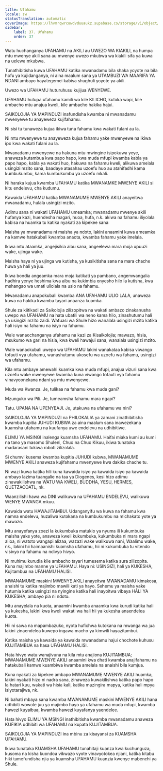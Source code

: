 ```yaml
---
title: Ufahamu
locale: sw
statusTranslation: automatic
coverImage: https://lhvmrqwrcowdvduuaukz.supabase.co/storage/v1/object/public/strapi-uploads/small_cover-educacion-fundamental.webp-2d51a7828a2b1309555be27f7e2a61a0.webp
sidebar:
    label: 37. Ufahamu
    order: 37
---
```

Watu huchanganya UFAHAMU na AKILI au UWEZO WA KIAKILI, na humpa mtu mwenye akili sana au mwenye uwezo mkubwa wa kiakili sifa ya kuwa na uelewa mkubwa.

Tunathibitisha kuwa UFAHAMU katika mwanadamu bila shaka yoyote na bila hofu ya kujidanganya, ni aina maalum sana ya UTAMBUZI WA MAARIFA YA NDANI ambayo hayategemei kabisa shughuli yoyote ya akili.

Uwezo wa UFAHAMU huturuhusu kujijua WENYEWE.

UFAHAMU hutupa ufahamu kamili wa kile KILICHO, kutoka wapi, kile ambacho mtu anajua kweli, kile ambacho hakika hajui.

SAIKOLOJIA YA MAPINDUZI inafundisha kwamba ni mwanadamu mwenyewe tu anayeweza kujifahamu.

Ni sisi tu tunaweza kujua ikiwa tuna fahamu kwa wakati fulani au la.

Ni mtu mwenyewe tu anayeweza kujua fahamu yake mwenyewe na ikiwa ipo kwa wakati fulani au la.

Mwanadamu mwenyewe na hakuna mtu mwingine isipokuwa yeye, anaweza kutambua kwa papo hapo, kwa muda mfupi kwamba kabla ya papo hapo, kabla ya wakati huo, hakuwa na fahamu kweli, alikuwa amelala usingizi mzito sana, baadaye atasahau uzoefu huo au atahifadhi kama kumbukumbu, kama kumbukumbu ya uzoefu mkali.

Ni haraka kujua kwamba UFAHAMU katika MWANAMKE MWENYE AKILI si kitu endelevu, cha kudumu.

Kawaida UFAHAMU katika MWANAMUME MWENYE AKILI anayeitwa mwanadamu, hulala usingizi mzito.

Adimu sana ni wakati UFAHAMU umeamka; mwanadamu mwenye akili hufanya kazi, huendesha magari, huoa, hufa, n.k. akiwa na fahamu iliyolala kabisa na huamka tu katika nyakati za kipekee sana:

Maisha ya mwanadamu ni maisha ya ndoto, lakini anaamini kuwa ameamka na kamwe hatakubali kwamba anaota, kwamba fahamu yake imelala.

Ikiwa mtu ataamka, angejisikia aibu sana, angeelewa mara moja upuuzi wake, ujinga wake.

Maisha haya ni ya ujinga wa kutisha, ya kusikitisha sana na mara chache huwa ya hali ya juu.

Ikiwa bondia angeamka mara moja katikati ya pambano, angemwangalia hadhira yenye heshima kwa aibu na kukimbia onyesho hilo la kutisha, kwa mshangao wa umati uliolala na usio na fahamu.

Mwanadamu anapokubali kwamba ANA UFAHAMU ULIO LALA, unaweza kuwa na hakika kwamba tayari anaanza kuamka.

Shule za kiitikadi za Saikolojia zilizopitwa na wakati ambazo zinakanusha uwepo wa UFAHAMU na hata ubatili wa neno kama hilo, zinashutumu hali ya usingizi mzito zaidi. Wafuasi wa Shule hizo wanalala usingizi mzito katika hali isiyo na fahamu na isiyo na fahamu.

Wale wanaochanganya ufahamu na kazi za Kisaikolojia; mawazo, hisia, msukumo wa gari na hisia, kwa kweli hawajui sana, wanalala usingizi mzito.

Wale wanaokubali uwepo wa UFAHAMU lakini wanakataa kabisa viwango tofauti vya ufahamu, wanashutumu ukosefu wa uzoefu wa fahamu, usingizi wa ufahamu.

Kila mtu ambaye amewahi kuamka kwa muda mfupi, anajua vizuri sana kwa uzoefu wake mwenyewe kwamba kuna viwango tofauti vya fahamu vinavyoonekana ndani ya mtu mwenyewe.

Muda wa Kwanza. Je, tulikaa na fahamu kwa muda gani?

Mzunguko wa Pili. Je, tumeamsha fahamu mara ngapi?

Tatu. UPANA NA UPENYEAJI. Je, utakuwa na ufahamu wa nini?

SAIKOLOJIA YA MAPINDUZI na PHILOKALIA ya zamani zinathibitisha kwamba kupitia JUHUDI KUBWA za aina maalum sana inawezekana kuamsha ufahamu na kuufanya uwe endelevu na udhibitiwe.

ELIMU YA MSINGI inalenga kuamsha UFAHAMU. Haifai miaka kumi au kumi na tano ya masomo Shuleni, Chuo na Chuo Kikuu, ikiwa tunatoka madarasani tukiwa roboti zilizolala.

Si chumvi kusema kwamba kupitia JUHUDI kubwa, MWANAMUME MWENYE AKILI anaweza kujifahamu mwenyewe kwa dakika chache tu.

Ni wazi kuwa katika hili kuna kawaida isiyo ya kawaida isiyo ya kawaida ambayo lazima tuangalie na taa ya Diogenes, kesi hizo adimu zinawakilishwa na WATU WA KWELI, BUDDHA, YESU, HERMES, QUETZACOATL, nk.

Waanzilishi hawa wa DINI walikuwa na UFAHAMU ENDELEVU, walikuwa WENYE MWANGA mkuu.

Kawaida watu HAWAJITAMBUI. Udanganyifu wa kuwa na fahamu kwa namna endelevu, huzaliwa kutokana na kumbukumbu na michakato yote ya mawazo.

Mtu anayefanya zoezi la kukumbuka matukio ya nyuma ili kukumbuka maisha yake yote, anaweza kweli kukumbuka, kukumbuka ni mara ngapi alioa, ni watoto wangapi alizaa, wazazi wake walikuwa nani, Waalimu wake, nk., lakini hii haimaanishi kuamsha ufahamu, hii ni kukumbuka tu vitendo visivyo na fahamu na ndivyo hivyo.

Ni muhimu kurudia kile ambacho tayari tumesema katika sura zilizopita. Kuna majimbo manne ya UFAHAMU. Haya ni: USINGIZI, hali ya KUKESHA, Kujitambua na UFAHAMU HALISI.

MWANAMUME maskini MWENYE AKILI anayeitwa MWANADAMU kimakosa, anaishi tu katika majimbo mawili kati ya hayo. Sehemu ya maisha yake hutumia katika usingizi na nyingine katika hali inayoitwa vibaya HALI YA KUKESHA, ambayo pia ni ndoto.

Mtu anayelala na kuota, anaamini kwamba anaamka kwa kurudi katika hali ya kukesha, lakini kwa kweli wakati wa hali hii ya kukesha anaendelea kuota.

Hii ni sawa na mapambazuko, nyota hufichwa kutokana na mwanga wa jua lakini zinaendelea kuwepo ingawa macho ya kimwili hayazitambui.

Katika maisha ya kawaida ya kawaida mwanadamu hajui chochote kuhusu KUJITAMBUA na hasa UFAHAMU HALISI.

Hata hivyo watu wanajivuna na kila mtu anajiona KUJITAMBUA; MWANAMUME MWENYE AKILI anaamini kwa dhati kwamba anajifahamu na hatakubali kamwe kuambiwa kwamba amelala na anaishi bila kumjua.

Kuna nyakati za kipekee ambapo MWANAMUME MWENYE AKILI huamka, lakini nyakati hizo ni nadra sana, zinaweza kuwakilishwa katika papo hapo la hatari kuu, wakati wa hisia kali, katika mazingira mapya, katika hali mpya isiyotarajiwa, nk.

Ni bahati mbaya sana kwamba MWANAMUME maskini MWENYE AKILI hana udhibiti wowote juu ya majimbo hayo ya ufahamu wa muda mfupi, kwamba hawezi kuyaibua, kwamba hawezi kuyafanya yaendelee.

Hata hivyo ELIMU YA MSINGI inathibitisha kwamba mwanadamu anaweza KUFIKIA udhibiti wa UFAHAMU na kupata KUJITAMBUA.

SAIKOLOJIA YA MAPINDUZI ina mbinu za kisayansi za KUAMSHA UFAHAMU.

Ikiwa tunataka KUAMSHA UFAHAMU tunahitaji kuanza kwa kuchunguza, kusoma na kisha kuondoa vikwazo vyote vinavyotokea njiani, katika kitabu hiki tumefundisha njia ya kuamsha UFAHAMU kuanzia kwenye mabenchi ya Shule.

